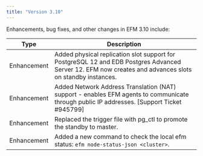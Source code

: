 ```yaml
---
title: "Version 3.10"
---
```


Enhancements, bug fixes, and other changes in EFM 3.10 include:

| Type | Description |
| ---- | ----------- |
| Enhancement | Added physical replication slot support for PostgreSQL 12 and EDB Postgres Advanced Server 12. EFM now creates and advances slots on standby instances. |
| Enhancement | Added Network Address Translation (NAT) support - enables EFM agents to communicate through public IP addresses. [Support Ticket #945799] |
| Enhancement | Replaced the trigger file with pg_ctl to promote the standby to master. |
| Enhancement | Added a new command to check the local efm status: `efm node-status-json <cluster>`. |
